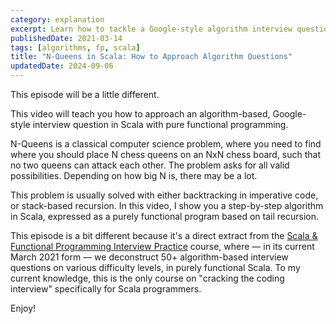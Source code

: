```yaml
---
category: explanation
excerpt: Learn how to tackle a Google-style algorithm interview question in Scala using pure functional programming
publishedDate: 2021-03-14
tags: [algorithms, fp, scala]
title: "N-Queens in Scala: How to Approach Algorithm Questions"
updatedDate: 2024-09-06
---
```



This episode will be a little different.

This video will teach you how to approach an algorithm-based, Google-style interview question in Scala with pure functional programming.

N-Queens is a classical computer science problem, where you need to find where you should place N chess queens on an NxN chess board, such that no two queens can attack each other. The problem asks for all valid possibilities. Depending on how big N is, there may be a lot.

This problem is usually solved with either backtracking in imperative code, or stack-based recursion. In this video, I show you a step-by-step algorithm in Scala, expressed as a purely functional program based on tail recursion.

This episode is a bit different because it's a direct extract from the [Scala & Functional Programming Interview Practice](/courses/scala-functional-programming-interview-practice) course, where &mdash; in its current March 2021 form &mdash; we deconstruct 50+ algorithm-based interview questions on various difficulty levels, in purely functional Scala. To my current knowledge, this is the only course on "cracking the coding interview" specifically for Scala programmers.

Enjoy!

<YouTube id="_O7mETYRDhY" />
